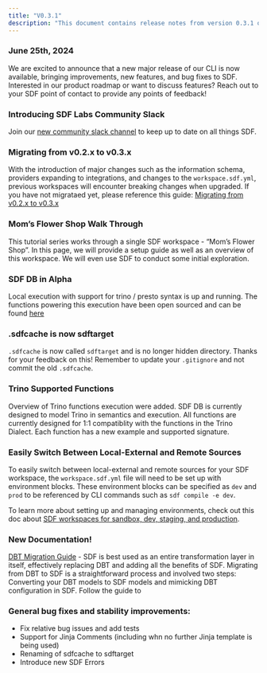 ```yaml
---
title: "V0.3.1"
description: "This document contains release notes from version 0.3.1 of SDF."
---
```

### June 25th, 2024

We are excited to announce that a new major release of our CLI is now available, bringing
 improvements, new features, and bug fixes to SDF. Interested in our product roadmap or want to 
discuss features? Reach out to your SDF point of contact to provide any points of feedback!

### Introducing SDF Labs Community Slack

Join our [new community slack channel](https://join.slack.com/t/sdfcommunity/shared_invite/zt-2lkokt7ed-xIR0_pcmUOU3~CebxuqeKg) to keep up to date on all things SDF. 

### Migrating from v0.2.x to v0.3.x 

With the introduction of major changes such as the information schema, providers expanding to integrations, and changes to the `workspace.sdf.yml`, 
previous workspaces will encounter breaking changes when upgraded. If you have not migrataed yet, please reference this guide: [Migrating from v0.2.x to v0.3.x](/releases/migrations/12-13)

### Mom’s Flower Shop Walk Through

This tutorial series works through a single SDF workspace - “Mom’s Flower Shop”. In this page, we will provide a setup 
guide as well as an overview of this workspace. We will even use SDF to conduct some initial exploration.

### SDF DB in Alpha

Local execution with support for trino / presto syntax is up and running. The functions powering this execution have 
been open sourced and can be found [here](https://github.com/sdf-labs/sql-functions)

### .sdfcache is now sdftarget

 `.sdfcache` is now called `sdftarget` and is no longer hidden directory. Thanks for your feedback on this! 
 Remember to update your `.gitignore` and not commit the old `.sdfcache`. 

 ### Trino Supported Functions

Overview of Trino functions execution were added. SDF DB is currently designed to model Trino 
in semantics and execution. All functions are currently designed for 1:1 compatiblity with the 
functions in the Trino Dialect. Each function has a new example and supported signature.

### Easily Switch Between Local-External and Remote Sources

To easily switch between local-external and remote sources for your SDF workspace, 
the `workspace.sdf.yml` file will need to be set up with environment blocks. These 
environment blocks can be specified as `dev` and `prod` to be referenced by CLI commands 
such as `sdf compile -e dev`.

To learn more about setting up and managing environments, check out this doc about 
[SDF workspaces for sandbox, dev, staging, and production](/guide/setup/environments). 

### New Documentation!

[DBT Migration Guide](/integrations/dbt/migrating) - SDF is best used as an entire transformation 
layer in itself, effectively replacing DBT and adding all the benefits of SDF. Migrating from DBT to SDF is a 
straightforward process and involved two steps: Converting your DBT models to SDF models and mimicking DBT 
configuration in SDF. Follow the guide to

### General bug fixes and stability improvements:
- Fix relative bug issues and add tests
- Support for Jinja Comments (including whn no further Jinja template is being used)
- Renaming of sdfcache to sdftarget
- Introduce new SDF Errors 
